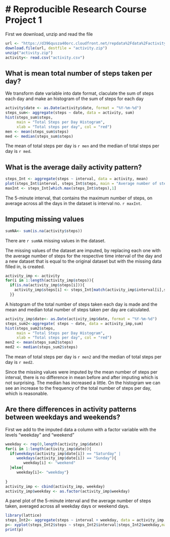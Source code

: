 # Reproducible Research Course Project 1
===============================

First we download, unzip and read the file 
```r
url <- "https://d396qusza40orc.cloudfront.net/repdata%2Fdata%2Factivity.zip"
download.file(url, destfile = "activity.zip")
unzip("activity.zip")
activity<- read.csv("activity.csv")
```
## What is mean total number of steps taken per day?

We transform date variable into date format, claculate the sum of steps each day and make an histogram of the sum of steps for each day 

```r
activity$date <- as.Date(activity$date, format = "%Y-%m-%d")
steps_sum<- aggregate(steps ~ date, data = activity, sum)
hist(steps_sum$steps, 
     main = "Total Steps per Day Histogram", 
     xlab = "Total steps per day", col = "red")
men <- mean(steps_sum$steps)
med <- median(steps_sum$steps)
```
The mean of total steps per day is `r men` and the median of total steps per day is `r med`. 

## What is the average daily activity pattern?
```r
steps_Int <- aggregate(steps ~ interval, data = activity, mean)
plot(steps_Int$interval, steps_Int$steps, main = "Average number of steps of interval of day", xlab = "time", ylab = "Average steps", type = "l")
maxInt <- steps_Int[which.max(steps_Int$steps),1]
```

The 5-minute interval, that contains the maximum number of steps, on average across all the days in the dataset is interval no. `r maxInt`. 

## Imputing missing values 
```r
sumNA<- sum(is.na(activity$steps))
```
There are `r sumNA` missing values in the dataset. 
  
The missing values of the dataset are imputed, by replacing each one with the average number of steps for the respective time interval of the day and a new dataset that is equal to the original dataset but with the missing data filled in, is created.
```r
activity_imp <- activity
for(i in 1:length(activity_imp$steps)){
  if(is.na(activity_imp$steps[i])){
    activity_imp$steps[i] <- steps_Int[match(activity_imp$interval[i],steps_Int$interval),2]
  }}
```

A histogram of the total number of steps taken each day is made and the mean and median total number of steps taken per day are calculated. 
```r
activity_imp$date<- as.Date(activity_imp$date, format = "%Y-%m-%d")
steps_sum2<-aggregate( steps ~ date, data = activity_imp,sum)
hist(steps_sum2$steps, 
     main = "Total Steps per Day Histogram", 
     xlab = "Total steps per day", col = "red")
men2 <- mean(steps_sum2$steps)
med2 <- median(steps_sum2$steps)
```
The mean of total steps per day is `r men2` and the median of total steps per day is `r med2`. 

Since the missing values were imputed by the mean number of steps per interval, there is no difference in mean before and after imputing which is not surprising. The median has increased a little. 
On the histogram we can see an increase to the frequency of the total number of steps per day, which is reasonable. 

## Are there differences in activity patterns between weekdays and weekends? 

First we add to the imputed data a column with a factor variable with the levels "weekday" and "weekend"

```r
weekday <- rep(0,length(activity_imp$date))
for(i in 1:length(activity_imp$date)){
  if(weekdays(activity_imp$date[i]) == "Saturday" | 
     weekdays(activity_imp$date[i]) == "Sunday"){
        weekday[i] <- "weekend"
  }else{
     weekday[i]<- "weekday"}
  
}
activity_imp <- cbind(activity_imp, weekday)
activity_imp$weekday <- as.factor(activity_imp$weekday)
```

A panel plot of the 5-minute interval and the average number of steps taken, averaged across all weekday days or weekend days. 

```r
library(lattice)
steps_Int2<- aggregate(steps ~ interval + weekday, data = activity_imp, mean)
p<- xyplot(steps_Int2$steps ~ steps_Int2$interval|steps_Int2$weekday,main = "Average name of steps", xlab = "Interval", ylab = "Number of steps", layout = c(1,2), type = "l")
print(p)
```

